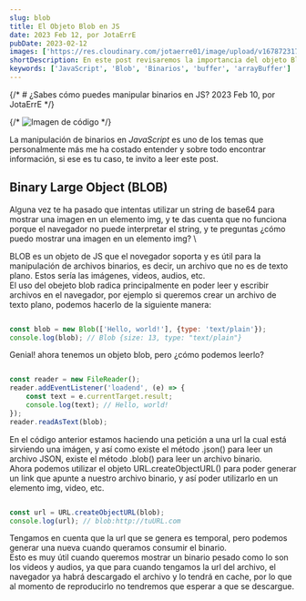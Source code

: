 ```yaml
---
slug: blob
title: El Objeto Blob en JS
date: 2023 Feb 12, por JotaErrE
pubDate: 2023-02-12
images: ['https://res.cloudinary.com/jotaerre01/image/upload/v1678723176/Portfolio/lis7c1lpyfezadhrcxxp.avif']
shortDescription: En este post revisaremos la importancia del objeto Blob, como nos ayuda en el manejo de Binarios y porque deberías conocerlo.
keywords: ['JavaScript', 'Blob', 'Binarios', 'buffer', 'arrayBuffer']
---
```


{/* # ¿Sabes cómo puedes manipular binarios en JS?
2023 Feb 10, por JotaErrE */}

{/* ![Imagen de código](https://cdn.pixabay.com/photo/2015/12/04/14/05/code-1076536_1280.jpg 'imgMdx') */}

La manipulación de binarios en _JavaScript_ es uno de los temas que personalmente más me ha costado entender y sobre todo encontrar información, si ese es tu caso, te invito a leer este post.

## Binary Large Object (BLOB)
Alguna vez te ha pasado que intentas utilizar un string de base64 para mostrar una imagen en un elemento img, y te das cuenta que no funciona porque el navegador no puede interpretar el string, y te preguntas ¿cómo puedo mostrar una imagen en un elemento img? \

BLOB es un objeto de JS que el novegador soporta y es útil para la manipulación de archivos binarios, es decir, un archivo que no es de texto plano. Estos sería las imágenes, videos, audios, etc. \
El uso del obejeto blob radica principalmente en poder leer y escribir archivos en el navegador, por ejemplo si queremos crear un archivo de texto plano, podemos hacerlo de la siguiente manera:

```js

const blob = new Blob(['Hello, world!'], {type: 'text/plain'});
console.log(blob); // Blob {size: 13, type: "text/plain"}
```

Genial! ahora tenemos un objeto blob, pero ¿cómo podemos leerlo?

```js

const reader = new FileReader();
reader.addEventListener('loadend', (e) => {
    const text = e.currentTarget.result;
    console.log(text); // Hello, world!
});
reader.readAsText(blob);
```
En el código anterior estamos haciendo una petición a una url la cual está sirviendo una imágen, y así como existe el método .json() para leer un archivo JSON, existe el método .blob() para leer un archivo binario. \
Ahora podemos utilizar el objeto URL.createObjectURL() para poder generar un link que apunte a nuestro archivo binario, y así poder utilizarlo en un elemento img, video, etc.

```js

const url = URL.createObjectURL(blob);
console.log(url); // blob:http://tuURL.com
```

Tengamos en cuenta que la url que se genera es temporal, pero podemos generar una nueva cuando queramos consumir el binario. \
Esto es muy útil cuando queremos mostrar un binario pesado como lo son los videos y audios, ya que para cuando tengamos la url del archivo, el navegador ya habrá descargado el archivo y lo tendrá en cache, por lo que al momento de reproducirlo no tendremos que esperar a que se descargue.
